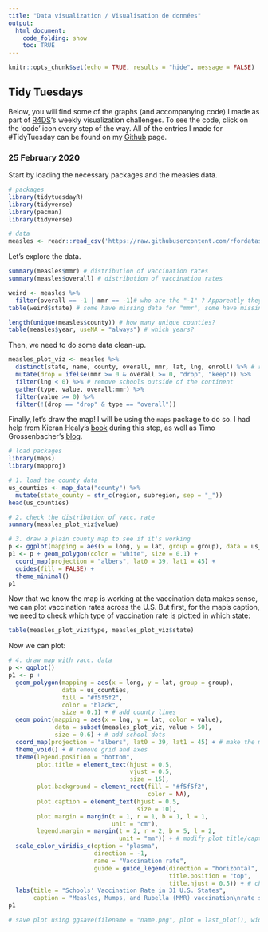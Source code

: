 ```yaml
---
title: "Data visualization / Visualisation de données"
output:
  html_document:
    code_folding: show
    toc: TRUE
---
```


```r
knitr::opts_chunk$set(echo = TRUE, results = "hide", message = FALSE)
```

## Tidy Tuesdays

Below, you will find some of the graphs (and accompanying code) I made as part of  [R4DS](https://twitter.com/R4DScommunity)'s weekly visualization challenges. To see the code, click on the 'code' icon every step of the way. All of the entries I made for #TidyTuesday can be found on my [Github](https://github.com/florencevdubois/MyTidyTuesdays) page.

### 25 February 2020 

Start by loading the necessary packages and the measles data.
```r
# packages
library(tidytuesdayR)
library(tidyverse)
library(pacman)
library(tidyverse)

# data
measles <- readr::read_csv('https://raw.githubusercontent.com/rfordatascience/tidytuesday/master/data/2020/2020-02-25/measles.csv')# packages
```

Let's explore the data.
```r
summary(measles$mmr) # distribution of vaccination rates
summary(measles$overall) # distribution of vaccination rates

weird <- measles %>% 
  filter(overall == -1 | mmr == -1)# who are the "-1" ? Apparently they're missing data.
table(weird$state) # some have missing data for "mmr", some have missing data for "overall" -- we will use this later

length(unique(measles$county)) # how many unique counties?
table(measles$year, useNA = "always") # which years?
```

Then, we need to do some data clean-up.
```r
measles_plot_viz <- measles %>% 
  distinct(state, name, county, overall, mmr, lat, lng, enroll) %>% # remove duplicates
  mutate(drop = ifelse(mmr >= 0 & overall >= 0, "drop", "keep")) %>% 
  filter(lng < 0) %>% # remove schools outside of the continent
  gather(type, value, overall:mmr) %>% 
  filter(value >= 0) %>% 
  filter(!(drop == "drop" & type == "overall"))
```

Finally, let's draw the map! I will be using the `maps` package to do so. I had help from Kieran Healy's [book](https://socviz.co/maps.html#maps) during this step, as well as Timo Grossenbacher's [blog](https://timogrossenbacher.ch/2016/12/beautiful-thematic-maps-with-ggplot2-only/).
```r
# load packages
library(maps)
library(mapproj)

# 1. load the county data
us_counties <- map_data("county") %>% 
  mutate(state_county = str_c(region, subregion, sep = "_")) 
head(us_counties)

# 2. check the distribution of vacc. rate
summary(measles_plot_viz$value)

# 3. draw a plain county map to see if it's working
p <- ggplot(mapping = aes(x = long, y = lat, group = group), data = us_counties)
p1 <- p + geom_polygon(color = "white", size = 0.1) +
  coord_map(projection = "albers", lat0 = 39, lat1 = 45) +
  guides(fill = FALSE) +
  theme_minimal()
p1
```

Now that we know the map is working at the vaccination data makes sense, we can plot vaccination rates across the U.S. But first, for the map's caption, we need to check which type of vaccination rate is plotted in which state:
```r
table(measles_plot_viz$type, measles_plot_viz$state) 
```

Now we can plot:
```r
# 4. draw map with vacc. data
p <- ggplot()
p1 <- p + 
  geom_polygon(mapping = aes(x = long, y = lat, group = group), 
               data = us_counties, 
               fill = "#f5f5f2", 
               color = "black", 
               size = 0.1) + # add county lines
  geom_point(mapping = aes(x = lng, y = lat, color = value), 
             data = subset(measles_plot_viz, value > 50), 
             size = 0.6) + # add school dots
  coord_map(projection = "albers", lat0 = 39, lat1 = 45) + # make the map more "curvy"
  theme_void() + # remove grid and axes
  theme(legend.position = "bottom",
        plot.title = element_text(hjust = 0.5, 
                                  vjust = 0.5, 
                                  size = 15),
        plot.background = element_rect(fill = "#f5f5f2", 
                                       color = NA),
        plot.caption = element_text(hjust = 0.5, 
                                    size = 10),
        plot.margin = margin(t = 1, r = 1, b = 1, l = 1, 
                             unit = "cm"),
        legend.margin = margin(t = 2, r = 2, b = 5, l = 2, 
                               unit = "mm")) + # modify plot title/caption/background/legend
  scale_color_viridis_c(option = "plasma", 
                        direction = -1, 
                        name = "Vaccination rate",
                        guide = guide_legend(direction = "horizontal",
                                             title.position = "top",
                                             title.hjust = 0.5)) + # change legend title
  labs(title = "Schools' Vaccination Rate in 31 U.S. States",
       caption = "Measles, Mumps, and Rubella (MMR) vaccination\nrate shown in FL, ID, IA, MI, NJ, NC, OK, RI, TN, WI.\nElsewhere, the overall vaccination rate is shown.") # deifne title and subtitle
p1

# save plot using ggsave(filename = "name.png", plot = last_plot(), width = 15, height = 15)
```



